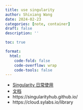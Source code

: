 ```yaml
---
title: use singularity
author: Shixiang Wang
date: 2024-02-23
categories: [note, container]
draft: false
description: ''

toc: true

format:
  html:
    code-fold: false
    code-overflow: wrap
    code-tools: false
---
```


- [Singularity 日常使用](http://www.achelous.org/Container-Tech/Singularity-in-nutshell.html)
- [文档](https://docs.sylabs.io/guides/latest/user-guide/definition_files.html)
- https://singularityhub.github.io/
- https://cloud.sylabs.io/library